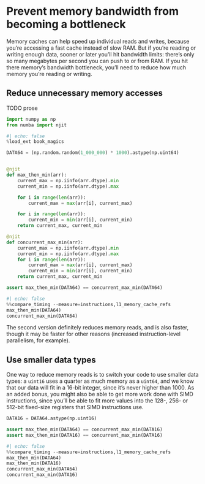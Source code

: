# Prevent memory bandwidth from becoming a bottleneck

Memory caches can help speed up individual reads and writes, because you're accessing a fast cache instead of slow RAM.
But if you're reading or writing enough data, sooner or later you'll hit bandwidth limits: there's only so many megabytes per second you can push to or from RAM.
If you hit there memory's bandwidth bottleneck, you'll need to reduce how much memory you're reading or writing.

## Reduce unnecessary memory accesses

TODO prose

```python
import numpy as np
from numba import njit
```

```python
#| echo: false
%load_ext book_magics
```

```python
DATA64 = (np.random.random(1_000_000) * 1000).astype(np.uint64)


@njit
def max_then_min(arr):
    current_max = np.iinfo(arr.dtype).min
    current_min = np.iinfo(arr.dtype).max

    for i in range(len(arr)):
        current_max = max(arr[i], current_max)

    for i in range(len(arr)):
        current_min = min(arr[i], current_min)
    return current_max, current_min

@njit
def concurrent_max_min(arr):
    current_max = np.iinfo(arr.dtype).min
    current_min = np.iinfo(arr.dtype).max
    for i in range(len(arr)):
        current_max = max(arr[i], current_max)
        current_min = min(arr[i], current_min)
    return current_max, current_min

assert max_then_min(DATA64) == concurrent_max_min(DATA64)
```

```python
#| echo: false
%%compare_timing --measure=instructions,l1_memory_cache_refs
max_then_min(DATA64)
concurrent_max_min(DATA64)
```

The second version definitely reduces memory reads, and is also faster, though it may be faster for other reasons (increased instruction-level parallelism, for example).

## Use smaller data types

One way to reduce memory reads is to switch your code to use smaller data types: a `uint16` uses a quarter as much memory as a `uint64`, and we know that our data will fit in a 16-bit integer, since it's never higher than 1000.
As an added bonus, you might also be able to get more work done with SIMD instructions, since you'll be able to fit more values into the 128-, 256- or 512-bit fixed-size registers that SIMD instructions use.

```python
DATA16 = DATA64.astype(np.uint16)

assert max_then_min(DATA64) == concurrent_max_min(DATA16)
assert max_then_min(DATA16) == concurrent_max_min(DATA16)
```

```python
#| echo: false
%%compare_timing --measure=instructions,l1_memory_cache_refs
max_then_min(DATA64)
max_then_min(DATA16)
concurrent_max_min(DATA64)
concurrent_max_min(DATA16)
```
